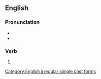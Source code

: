 ==English==

===Pronunciation===
* {{IPA|en|/bɪˈfɛl/}}
* {{rhymes|en|ɛl}}

===Verb===
{{head|en|verb form}}

# {{en-simple past of|befall}}

[[Category:English irregular simple past forms]]